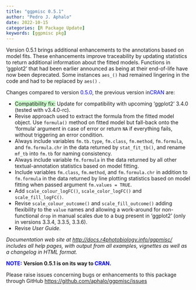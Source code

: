 ```yaml
---
title: "ggpmisc 0.5.1"
author: "Pedro J. Aphalo"
date: 2022-10-15
categories: [R Package Update]
keywords: [ggpmisc pkg]
---
```


Version 0.5.1 brings additional enhancements to the annotations based on model fits. These enhancements improve traceability by updating statistics to return additional information about the fitted models. Functions in 'ggplot2' that had been earlier announced as being at their end-of-life have now been deprecated. Some instances `aes_()` had remained lingering in the code and had to be replaced by `aes()` .

Changes compared to version [0.5.0]{style="color: #0000ff;"}, the previous version in[ CRAN]{style="color: #0000ff;"} are:

<ul>

<li>[Compatibility fix:]{style="background-color: #ccffcc;"} Update for compatibility with upcoming 'ggplot2' 3.4.0 (tested with v3.4.0-rc).</li>

<li>Revise approach used to extract the formula from the fitted model object. Use `formula()` method on fitted model but fall-back onto the 'formula' argument in case of error or return `NA` if everything fails, without triggering an error condition.</li>

<li>Always include variables `fm.tb.type`, `fm.class`, `fm.method`, `fm.formula`, and `fm.formula.chr` in the data returned by `stat_fit_tb()`, and rename `mf_tb` into `fm.tb` for naming consistency.</li>

<li>Always include variable `fm.formula` in the data returned by all other textual-annotation statistics based on model fitting.</li>

<li>Include variables `fm.class`, `fm.method`, and `fm.formula.chr` in addition to `fm.formula` in the data returned by line plotting statistics based on model fitting when passed argument `fm.values = TRUE`.</li>

<li>Add `scale_colour_logFC()`, `scale_color_logFC()` and `scale_fill_logFC()`.</li>

<li>Revise `scale_colour_outcome()` and `scale_fill_outcome()` adding flexibility to the `value` names and allowing a work-around for non-functional `drop` in manual scales due to a bug present in 'ggplot2' (only in versions 3.3.4, 3.3.5, 3.3.6).</li>

<li>Revise <em>User Guide</em>.</li>

</ul>

<em>Documentation web site at <a href="http://docs.r4photobiology.info/ggpmisc/">http://docs.r4photobiology.info/ggpmisc/</a> includes all help pages, with output from all examples, vignettes as well as a changelog in HTML format.</em>

<strong>[NOTE:]{style="color: #0000ff;"}</strong> <strong>Version 0.5.1 is on its way to [CRAN]{style="color: #0000ff;"}. </strong>

Please raise issues concerning bugs or enhancements to this package through GitHub <a href="https://github.com/aphalo/ggpmisc/issues">https://github.com/aphalo/ggpmisc/issues</a>
